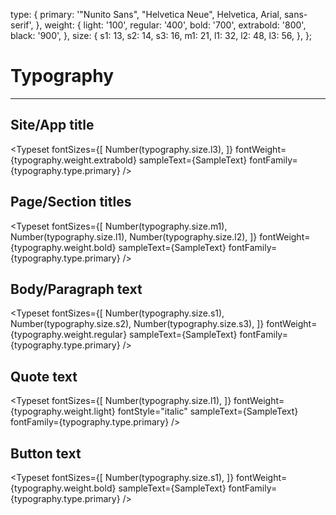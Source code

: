  
<Meta title="Typography" />
 
  type: {
    primary: '"Nunito Sans", "Helvetica Neue", Helvetica, Arial, sans-serif',
  },
  weight: {
    light: '100',
    regular: '400',
    bold: '700',
    extrabold: '800',
    black: '900',
  },
  size: {
    s1: 13,
    s2: 14,
    s3: 16,
    m1: 21,
    l1: 32,
    l2: 48,
    l3: 56,
  },
};
 
 
# Typography

<hr />

## Site/App title

<Typeset
  fontSizes={[
    Number(typography.size.l3),
  ]}
  fontWeight={typography.weight.extrabold}
  sampleText={SampleText}
  fontFamily={typography.type.primary}
/>

## Page/Section titles

<Typeset
  fontSizes={[
    Number(typography.size.m1),
    Number(typography.size.l1),
    Number(typography.size.l2),
  ]}
  fontWeight={typography.weight.bold}
  sampleText={SampleText}
  fontFamily={typography.type.primary}
/>

## Body/Paragraph text

<Typeset
  fontSizes={[
    Number(typography.size.s1),
    Number(typography.size.s2),
    Number(typography.size.s3),
  ]}
  fontWeight={typography.weight.regular}
  sampleText={SampleText}
  fontFamily={typography.type.primary}
/>

## Quote text

<Typeset
  fontSizes={[
    Number(typography.size.l1),
  ]}
  fontWeight={typography.weight.light}
  fontStyle="italic"
  sampleText={SampleText}
  fontFamily={typography.type.primary}
/>

## Button text

<Typeset
  fontSizes={[
    Number(typography.size.s1),
  ]}
  fontWeight={typography.weight.bold}
  sampleText={SampleText}
  fontFamily={typography.type.primary}
/>
